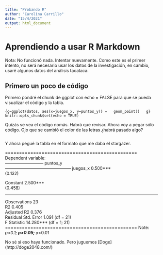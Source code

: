 ```yaml
---
title: "Probando R"
author: "Carolina Carrillo"
date: "15/4/2021"
output: html_document
---
```


# Aprendiendo a usar R Markdown
Nota: No funcionó nada. Intentar nuevamente.
Como este es el primer intento, no será necesario usar los datos de la investigación, en cambio, usaré algunos datos del análisis tacataca.

## Primero un poco de código
Primero pondré el chunk de ggplot con echo = FALSE para que se pueda visualizar el código y la tabla.

```{g=ggplot(datos, aes(x=juegos_x, y=puntos_y)) +
  geom_point()
  g}
knitr::opts_chunk$set(echo = TRUE)```

Quizás se vea el código nomás. Habrá que revisar. Ahora voy a pegar sólo código. Ojo que se cambió el color de las letras ¿habrá pasado algo?

```{stargazer(reg1, type = "text")}
```

Y ahora pegué la tabla en el formato que me daba el stargazer.

===============================================
                        Dependent variable:    
                    ---------------------------
                             puntos_y          
-----------------------------------------------
juegos_x                     0.500***          
                              (0.132)          
                                               
Constant                     2.500***          
                              (0.458)          
                                               
-----------------------------------------------
Observations                    23             
R2                             0.405           
Adjusted R2                    0.376           
Residual Std. Error       1.091 (df = 21)      
F Statistic           14.280*** (df = 1; 21)   
===============================================
Note:               *p<0.1; **p<0.05; ***p<0.01

No sé si eso haya funcionado.
Pero juguemos [Doge] (http://doge2048.com/) 


